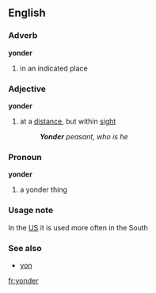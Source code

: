 ==English==
===Adverb===
'''yonder'''
# in an indicated place
===Adjective===
'''yonder'''
# at a [[distance]], but within [[sight]]
#:'' '''Yonder''' peasant, who is he''
===Pronoun===
'''yonder'''
# a yonder thing

===Usage note===
In the [[US]] it is used more often in the South
===See also===
*[[yon]]

[[fr:yonder]]